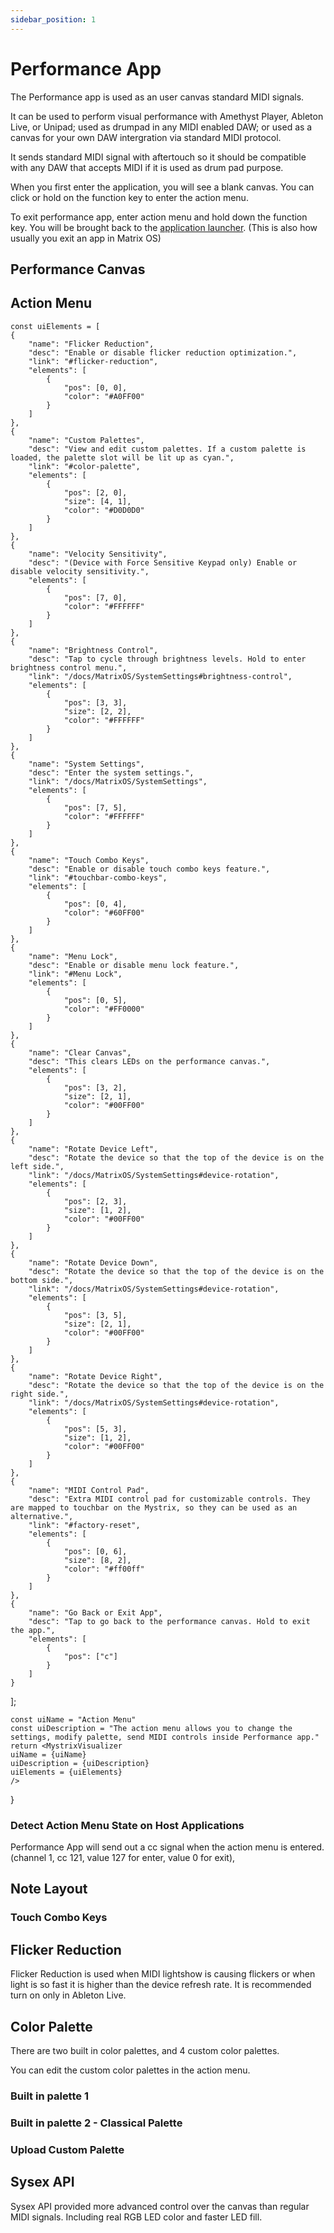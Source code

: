 ```yaml
---
sidebar_position: 1
---
```



# Performance App

The Performance app is used as an user canvas standard MIDI signals.

It can be used to perform visual performance with Amethyst Player, Ableton Live, or Unipad; used as drumpad in any MIDI enabled DAW; or used as a canvas for your own DAW intergration via standard MIDI protocol.

It sends standard MIDI signal with aftertouch so it should be compatible with any DAW that accepts MIDI if it is used as drum pad purpose.

When you first enter the application, you will see a blank canvas. You can click or hold on the function key to enter the action menu.

To exit performance app, enter action menu and hold down the function key. You will be brought back to the [application launcher](/docs/MatrixOS/ApplicationLauncher). (This is also how usually you exit an app in Matrix OS)

## Performance Canvas

## Action Menu

    const uiElements = [
    {
        "name": "Flicker Reduction",
        "desc": "Enable or disable flicker reduction optimization.",
        "link": "#flicker-reduction",
        "elements": [
            {
                "pos": [0, 0],
                "color": "#A0FF00"
            }
        ]
    },
    {
        "name": "Custom Palettes",
        "desc": "View and edit custom palettes. If a custom palette is loaded, the palette slot will be lit up as cyan.",
        "link": "#color-palette",
        "elements": [
            {
                "pos": [2, 0],
                "size": [4, 1],
                "color": "#D0D0D0"
            }
        ]
    },
    {
        "name": "Velocity Sensitivity",
        "desc": "(Device with Force Sensitive Keypad only) Enable or disable velocity sensitivity.",
        "elements": [
            {
                "pos": [7, 0],
                "color": "#FFFFFF"
            }
        ]
    },
    {
        "name": "Brightness Control",
        "desc": "Tap to cycle through brightness levels. Hold to enter brightness control menu.",
        "link": "/docs/MatrixOS/SystemSettings#brightness-control",
        "elements": [
            {
                "pos": [3, 3],
                "size": [2, 2],
                "color": "#FFFFFF"
            }
        ]
    },
    {
        "name": "System Settings",
        "desc": "Enter the system settings.",
        "link": "/docs/MatrixOS/SystemSettings",
        "elements": [
            {
                "pos": [7, 5],
                "color": "#FFFFFF"
            }
        ]
    },
    {
        "name": "Touch Combo Keys",
        "desc": "Enable or disable touch combo keys feature.",
        "link": "#touchbar-combo-keys",
        "elements": [
            {
                "pos": [0, 4],
                "color": "#60FF00"
            }
        ]
    },
    {
        "name": "Menu Lock",
        "desc": "Enable or disable menu lock feature.",
        "link": "#Menu Lock",
        "elements": [
            {
                "pos": [0, 5],
                "color": "#FF0000"
            }
        ]
    },
    {
        "name": "Clear Canvas",
        "desc": "This clears LEDs on the performance canvas.",
        "elements": [
            {
                "pos": [3, 2],
                "size": [2, 1],
                "color": "#00FF00"
            }
        ]
    },
    {
        "name": "Rotate Device Left",
        "desc": "Rotate the device so that the top of the device is on the left side.",
        "link": "/docs/MatrixOS/SystemSettings#device-rotation",
        "elements": [
            {
                "pos": [2, 3],
                "size": [1, 2],
                "color": "#00FF00"
            }
        ]
    },
    {
        "name": "Rotate Device Down",
        "desc": "Rotate the device so that the top of the device is on the bottom side.",
        "link": "/docs/MatrixOS/SystemSettings#device-rotation",
        "elements": [
            {
                "pos": [3, 5],
                "size": [2, 1],
                "color": "#00FF00"
            }
        ]
    },
    {
        "name": "Rotate Device Right",
        "desc": "Rotate the device so that the top of the device is on the right side.",
        "link": "/docs/MatrixOS/SystemSettings#device-rotation",
        "elements": [
            {
                "pos": [5, 3],
                "size": [1, 2],
                "color": "#00FF00"
            }
        ]
    },
    {
        "name": "MIDI Control Pad",
        "desc": "Extra MIDI control pad for customizable controls. They are mapped to touchbar on the Mystrix, so they can be used as an alternative.",
        "link": "#factory-reset",
        "elements": [
            {
                "pos": [0, 6],
                "size": [8, 2],
                "color": "#ff00ff"
            }
        ]
    },
    {
        "name": "Go Back or Exit App",
        "desc": "Tap to go back to the performance canvas. Hold to exit the app.",
        "elements": [
            {
                "pos": ["c"]
            }
        ]
    }
];


    const uiName = "Action Menu"
    const uiDescription = "The action menu allows you to change the settings, modify palette, send MIDI controls inside Performance app."
    return <MystrixVisualizer 
    uiName = {uiName}
    uiDescription = {uiDescription}
    uiElements = {uiElements}
    />
}

<ActionMenu/>


### Detect Action Menu State on Host Applications
Performance App will send out a cc signal when the action menu is entered. (channel 1, cc 121, value 127 for enter, value 0 for exit),

## Note Layout

### Touch Combo Keys

## Flicker Reduction
Flicker Reduction is used when MIDI lightshow is causing flickers or when light is so fast it is higher than the device refresh rate.
It is recommended turn on only in Ableton Live.

## Color Palette
There are two built in color palettes, and 4 custom color palettes. 

You can edit the custom color palettes in the action menu.

### Built in palette 1

### Built in palette 2 - Classical Palette

### Upload Custom Palette


## Sysex API

Sysex API provided more advanced control over the canvas than regular MIDI signals. Including real RGB LED color and faster LED fill. 
